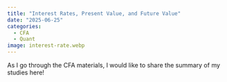```yaml
---
title: "Interest Rates, Present Value, and Future Value"
date: "2025-06-25"
categories:
  - CFA
  - Quant
image: interest-rate.webp
---
```


As I go through the CFA materials, I would like to share the summary of my studies here!

